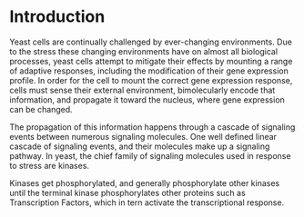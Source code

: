 # Introduction

Yeast cells are continually challenged by ever-changing environments.
Due to the stress these changing environments have on almost all biological processes, yeast cells attempt to mitigate their effects by mounting a range of adaptive responses, including the modification of their gene expression profile.
In order for the cell to mount the correct gene expression response, cells must sense their external environment, bimolecularly encode that information, and propagate it toward the nucleus, where gene expression can be changed.

The propagation of this information happens through a cascade of signaling events between numerous signaling molecules.
One well defined linear cascade of signaling events, and their molecules make up a signaling pathway.
In yeast, the chief family of signaling molecules used in response to stress are kinases.

Kinases get phosphorylated, and generally phosphorylate other kinases until the terminal kinase phosphorylates other proteins such as Transcription Factors, which in tern activate the transcriptional response.
